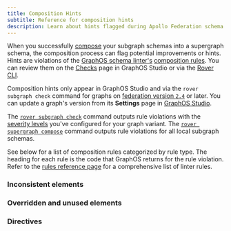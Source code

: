 ```yaml
---
title: Composition Hints
subtitle: Reference for composition hints
description: Learn about hints flagged during Apollo Federation schema composition using GraphOS Studio or the Rover CLI.
---
```


When you successfully [compose](./federated-types/composition) your subgraph schemas into a supergraph schema, the composition process can flag potential improvements or hints. Hints are violations of the [GraphOS schema linter's](/graphos/delivery/schema-linter) [composition rules](/graphos/delivery/linter-rules#composition-rules). You can review them on the [Checks](/graphos/delivery/schema-checks) page in GraphOS Studio or via the [Rover CLI](/rover/).

<Note>

Composition hints only appear in GraphOS Studio and via the `rover subgraph check` command for graphs on [federation version `2.4`](/federation/federation-versions/#v24) or later. You can update a graph's version from its **Settings** page in [GraphOS Studio](https://studio.apollographql.com?referrer=docs-content).

</Note>

The [`rover subgraph check`](/rover/commands/subgraphs#subgraph-check) command outputs rule violations with the [severity levels](/graphos/delivery/schema-linter/#setting-severity-levels) you've configured for your graph variant. The [`rover supergraph compose`](/rover/commands/supergraphs#supergraph-compose) command outputs rule violations for all local subgraph schemas.

See below for a list of composition rules categorized by rule type. The heading for each rule is the code that GraphOS returns for the rule violation. Refer to the [rules reference page](/graphos/delivery/linter-rules) for a comprehensive list of linter rules.

### Inconsistent elements

<InconsistentCompositionRules />

### Overridden and unused elements

<OverriddenCompositionRules />

### Directives

<DirectiveCompositionRules />